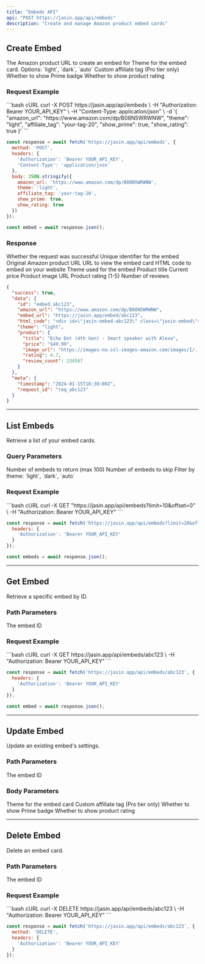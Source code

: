 ```yaml
---
title: "Embeds API"
api: "POST https://jasin.app/api/embeds"
description: "Create and manage Amazon product embed cards"
---
```


## Create Embed

<ParamField body="amazon_url" type="string" required>
  The Amazon product URL to create an embed for
</ParamField>

<ParamField body="theme" type="string" default="light">
  Theme for the embed card. Options: `light`, `dark`, `auto`
</ParamField>

<ParamField body="affiliate_tag" type="string">
  Custom affiliate tag (Pro tier only)
</ParamField>

<ParamField body="show_prime" type="boolean" default="true">
  Whether to show Prime badge
</ParamField>

<ParamField body="show_rating" type="boolean" default="true">
  Whether to show product rating
</ParamField>

### Request Example

<CodeGroup>
```bash cURL
curl -X POST https://jasin.app/api/embeds \
  -H "Authorization: Bearer YOUR_API_KEY" \
  -H "Content-Type: application/json" \
  -d '{
    "amazon_url": "https://www.amazon.com/dp/B08N5WRWNW",
    "theme": "light",
    "affiliate_tag": "your-tag-20",
    "show_prime": true,
    "show_rating": true
  }'
```

```javascript JavaScript
const response = await fetch('https://jasin.app/api/embeds', {
  method: 'POST',
  headers: {
    'Authorization': 'Bearer YOUR_API_KEY',
    'Content-Type': 'application/json'
  },
  body: JSON.stringify({
    amazon_url: 'https://www.amazon.com/dp/B08N5WRWNW',
    theme: 'light',
    affiliate_tag: 'your-tag-20',
    show_prime: true,
    show_rating: true
  })
});

const embed = await response.json();
```
</CodeGroup>

### Response

<ResponseField name="success" type="boolean">
  Whether the request was successful
</ResponseField>

<ResponseField name="data" type="object">
  <Expandable title="properties">
    <ResponseField name="id" type="string">
      Unique identifier for the embed
    </ResponseField>
    <ResponseField name="amazon_url" type="string">
      Original Amazon product URL
    </ResponseField>
    <ResponseField name="embed_url" type="string">
      URL to view the embed card
    </ResponseField>
    <ResponseField name="html_code" type="string">
      HTML code to embed on your website
    </ResponseField>
    <ResponseField name="theme" type="string">
      Theme used for the embed
    </ResponseField>
    <ResponseField name="product" type="object">
      <Expandable title="properties">
        <ResponseField name="title" type="string">
          Product title
        </ResponseField>
        <ResponseField name="price" type="string">
          Current price
        </ResponseField>
        <ResponseField name="image_url" type="string">
          Product image URL
        </ResponseField>
        <ResponseField name="rating" type="number">
          Product rating (1-5)
        </ResponseField>
        <ResponseField name="review_count" type="number">
          Number of reviews
        </ResponseField>
      </Expandable>
    </ResponseField>
  </Expandable>
</ResponseField>

```json Response Example
{
  "success": true,
  "data": {
    "id": "embed_abc123",
    "amazon_url": "https://www.amazon.com/dp/B08N5WRWNW",
    "embed_url": "https://jasin.app/embed/abc123",
    "html_code": "<div id=\"jasin-embed-abc123\" class=\"jasin-embed\">...</div><script src=\"https://jasin.app/embed.js\"></script>",
    "theme": "light",
    "product": {
      "title": "Echo Dot (4th Gen) - Smart speaker with Alexa",
      "price": "$49.99",
      "image_url": "https://images-na.ssl-images-amazon.com/images/I/...",
      "rating": 4.7,
      "review_count": 234567
    }
  },
  "meta": {
    "timestamp": "2024-01-15T10:30:00Z",
    "request_id": "req_abc123"
  }
}
```

---

## List Embeds

<Api method="GET" url="https://jasin.app/api/embeds" />

Retrieve a list of your embed cards.

### Query Parameters

<ParamField query="limit" type="number" default="20">
  Number of embeds to return (max 100)
</ParamField>

<ParamField query="offset" type="number" default="0">
  Number of embeds to skip
</ParamField>

<ParamField query="theme" type="string">
  Filter by theme: `light`, `dark`, `auto`
</ParamField>

### Request Example

<CodeGroup>
```bash cURL
curl -X GET "https://jasin.app/api/embeds?limit=10&offset=0" \
  -H "Authorization: Bearer YOUR_API_KEY"
```

```javascript JavaScript
const response = await fetch('https://jasin.app/api/embeds?limit=10&offset=0', {
  headers: {
    'Authorization': 'Bearer YOUR_API_KEY'
  }
});

const embeds = await response.json();
```
</CodeGroup>

---

## Get Embed

<Api method="GET" url="https://jasin.app/api/embeds/{id}" />

Retrieve a specific embed by ID.

### Path Parameters

<ParamField path="id" type="string" required>
  The embed ID
</ParamField>

### Request Example

<CodeGroup>
```bash cURL
curl -X GET https://jasin.app/api/embeds/abc123 \
  -H "Authorization: Bearer YOUR_API_KEY"
```

```javascript JavaScript
const response = await fetch('https://jasin.app/api/embeds/abc123', {
  headers: {
    'Authorization': 'Bearer YOUR_API_KEY'
  }
});

const embed = await response.json();
```
</CodeGroup>

---

## Update Embed

<Api method="PUT" url="https://jasin.app/api/embeds/{id}" />

Update an existing embed's settings.

### Path Parameters

<ParamField path="id" type="string" required>
  The embed ID
</ParamField>

### Body Parameters

<ParamField body="theme" type="string">
  Theme for the embed card
</ParamField>

<ParamField body="affiliate_tag" type="string">
  Custom affiliate tag (Pro tier only)
</ParamField>

<ParamField body="show_prime" type="boolean">
  Whether to show Prime badge
</ParamField>

<ParamField body="show_rating" type="boolean">
  Whether to show product rating
</ParamField>

---

## Delete Embed

<Api method="DELETE" url="https://jasin.app/api/embeds/{id}" />

Delete an embed card.

### Path Parameters

<ParamField path="id" type="string" required>
  The embed ID
</ParamField>

### Request Example

<CodeGroup>
```bash cURL
curl -X DELETE https://jasin.app/api/embeds/abc123 \
  -H "Authorization: Bearer YOUR_API_KEY"
```

```javascript JavaScript
const response = await fetch('https://jasin.app/api/embeds/abc123', {
  method: 'DELETE',
  headers: {
    'Authorization': 'Bearer YOUR_API_KEY'
  }
});
```
</CodeGroup> 